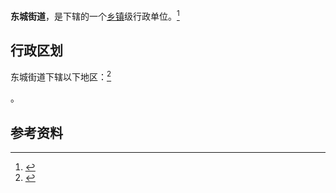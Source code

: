 {{中国乡级行政区|37/05/02/003/000}}

'''东城街道'''，是{{PRC admin/fullname|37/05/02/003/000|3}}下辖的一个[[乡镇|乡镇]]级行政单位。<ref>{{PRC admin/ref sgc|{{PRC admin/parent|37/05/02/003/000}}}}</ref>

== 行政区划 ==

东城街道下辖以下地区：<ref>{{PRC admin/ref sgc|37/05/02/003/000}}</ref>

{{PRC admin/children|37/05/02/003/000}}。

== 参考资料 ==

{{reflist}}

{{PRC admin/navcat|37/05/02/003/000}}
{{山东行政区划小作品}}